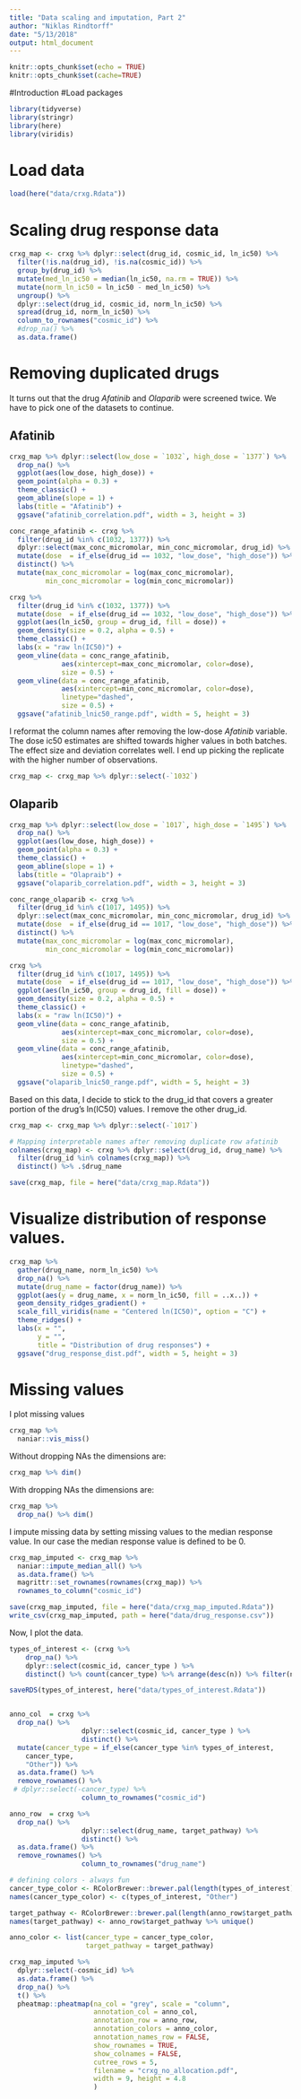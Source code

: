 ```yaml
---
title: "Data scaling and imputation, Part 2"
author: "Niklas Rindtorff"
date: "5/13/2018"
output: html_document
---
```


```r
knitr::opts_chunk$set(echo = TRUE)
knitr::opts_chunk$set(cache=TRUE)
```

#Introduction 
#Load packages

```r
library(tidyverse)
library(stringr)
library(here)
library(viridis)
```

# Load data
```r
load(here("data/crxg.Rdata"))
```


# Scaling drug response data

```r
crxg_map <- crxg %>% dplyr::select(drug_id, cosmic_id, ln_ic50) %>%
  filter(!is.na(drug_id), !is.na(cosmic_id)) %>% 
  group_by(drug_id) %>%
  mutate(med_ln_ic50 = median(ln_ic50, na.rm = TRUE)) %>%
  mutate(norm_ln_ic50 = ln_ic50 - med_ln_ic50) %>%
  ungroup() %>%
  dplyr::select(drug_id, cosmic_id, norm_ln_ic50) %>%
  spread(drug_id, norm_ln_ic50) %>% 
  column_to_rownames("cosmic_id") %>% 
  #drop_na() %>%
  as.data.frame() 
```

# Removing duplicated drugs

It turns out that the drug *Afatinib* and *Olaparib* were screened twice. We have to pick one of the datasets to continue.

## Afatinib

```r
crxg_map %>% dplyr::select(low_dose = `1032`, high_dose = `1377`) %>% 
  drop_na() %>%
  ggplot(aes(low_dose, high_dose)) + 
  geom_point(alpha = 0.3) + 
  theme_classic() + 
  geom_abline(slope = 1) + 
  labs(title = "Afatinib") +
  ggsave("afatinib_correlation.pdf", width = 3, height = 3)

conc_range_afatinib <- crxg %>% 
  filter(drug_id %in% c(1032, 1377)) %>%
  dplyr::select(max_conc_micromolar, min_conc_micromolar, drug_id) %>% 
  mutate(dose  = if_else(drug_id == 1032, "low_dose", "high_dose")) %>%
  distinct() %>% 
  mutate(max_conc_micromolar = log(max_conc_micromolar),
         min_conc_micromolar = log(min_conc_micromolar))

crxg %>% 
  filter(drug_id %in% c(1032, 1377)) %>%
  mutate(dose  = if_else(drug_id == 1032, "low_dose", "high_dose")) %>%
  ggplot(aes(ln_ic50, group = drug_id, fill = dose)) + 
  geom_density(size = 0.2, alpha = 0.5) + 
  theme_classic() + 
  labs(x = "raw ln(IC50)") + 
  geom_vline(data = conc_range_afatinib, 
             aes(xintercept=max_conc_micromolar, color=dose),
             size = 0.5) +
  geom_vline(data = conc_range_afatinib, 
             aes(xintercept=min_conc_micromolar, color=dose),
             linetype="dashed",
             size = 0.5) + 
  ggsave("afatinib_lnic50_range.pdf", width = 5, height = 3)

```

I reformat the column names after removing the low-dose *Afatinib* variable. The dose ic50 estimates are shifted towards higher values in both batches. The effect size and deviation correlates well. I end up picking the replicate with the higher number of observations.

```r
crxg_map <- crxg_map %>% dplyr::select(-`1032`)
```

## Olaparib 

```r
crxg_map %>% dplyr::select(low_dose = `1017`, high_dose = `1495`) %>% 
  drop_na() %>%
  ggplot(aes(low_dose, high_dose)) + 
  geom_point(alpha = 0.3) + 
  theme_classic() + 
  geom_abline(slope = 1) + 
  labs(title = "Olapraib") +
  ggsave("olaparib_correlation.pdf", width = 3, height = 3)

conc_range_olaparib <- crxg %>% 
  filter(drug_id %in% c(1017, 1495)) %>%
  dplyr::select(max_conc_micromolar, min_conc_micromolar, drug_id) %>% 
  mutate(dose  = if_else(drug_id == 1017, "low_dose", "high_dose")) %>%
  distinct() %>% 
  mutate(max_conc_micromolar = log(max_conc_micromolar),
         min_conc_micromolar = log(min_conc_micromolar))

crxg %>% 
  filter(drug_id %in% c(1017, 1495)) %>%
  mutate(dose  = if_else(drug_id == 1017, "low_dose", "high_dose")) %>%
  ggplot(aes(ln_ic50, group = drug_id, fill = dose)) + 
  geom_density(size = 0.2, alpha = 0.5) + 
  theme_classic() + 
  labs(x = "raw ln(IC50)") + 
  geom_vline(data = conc_range_afatinib, 
             aes(xintercept=max_conc_micromolar, color=dose),
             size = 0.5) +
  geom_vline(data = conc_range_afatinib, 
             aes(xintercept=min_conc_micromolar, color=dose),
             linetype="dashed",
             size = 0.5) + 
  ggsave("olaparib_lnic50_range.pdf", width = 5, height = 3)

```

Based on this data, I decide to stick to the drug_id that covers a greater portion of the drug's ln(IC50) values. I remove the other drug_id.

```r
crxg_map <- crxg_map %>% dplyr::select(-`1017`)

# Mapping interpretable names after removing duplicate row afatinib
colnames(crxg_map) <- crxg %>% dplyr::select(drug_id, drug_name) %>% 
  filter(drug_id %in% colnames(crxg_map)) %>% 
  distinct() %>% .$drug_name

save(crxg_map, file = here("data/crxg_map.Rdata"))
```

# Visualize distribution of response values.

```r
crxg_map %>% 
  gather(drug_name, norm_ln_ic50) %>% 
  drop_na() %>% 
  mutate(drug_name = factor(drug_name)) %>%
  ggplot(aes(y = drug_name, x = norm_ln_ic50, fill = ..x..)) + 
  geom_density_ridges_gradient() + 
  scale_fill_viridis(name = "Centered ln(IC50)", option = "C") + 
  theme_ridges() + 
  labs(x = "",
       y = "",
       title = "Distribution of drug responses") + 
  ggsave("drug_response_dist.pdf", width = 5, height = 3)
```


# Missing values

I plot missing values

```r
crxg_map %>%
  naniar::vis_miss()
```


Without dropping NAs the dimensions are: 

```r
crxg_map %>% dim()
```

With dropping NAs the dimensions are: 

```r
crxg_map %>%
  drop_na() %>% dim()
```

I impute missing data by setting missing values to the median response value. In our case the median response value is defined to be 0. 


```r
crxg_map_imputed <- crxg_map %>% 
  naniar::impute_median_all() %>% 
  as.data.frame() %>% 
  magrittr::set_rownames(rownames(crxg_map)) %>% 
  rownames_to_column("cosmic_id")

save(crxg_map_imputed, file = here("data/crxg_map_imputed.Rdata"))
write_csv(crxg_map_imputed, path = here("data/drug_response.csv"))
```


Now, I plot the data. 

```r
types_of_interest <- (crxg %>% 
    drop_na() %>%
    dplyr::select(cosmic_id, cancer_type ) %>% 
    distinct() %>% count(cancer_type) %>% arrange(desc(n)) %>% filter(n > 30) %>% .$cancer_type)

saveRDS(types_of_interest, here("data/types_of_interest.Rdata"))


anno_col  = crxg %>% 
  drop_na() %>%
                  dplyr::select(cosmic_id, cancer_type ) %>% 
                  distinct() %>%
  mutate(cancer_type = if_else(cancer_type %in% types_of_interest,
    cancer_type, 
    "Other")) %>%
  as.data.frame() %>%
  remove_rownames() %>%
 # dplyr::select(-cancer_type) %>%
                  column_to_rownames("cosmic_id")

anno_row  = crxg %>% 
  drop_na() %>%
                  dplyr::select(drug_name, target_pathway) %>% 
                  distinct() %>%
  as.data.frame() %>%
  remove_rownames() %>%
                  column_to_rownames("drug_name")

# defining colors - always fun
cancer_type_color <- RColorBrewer::brewer.pal(length(types_of_interest)+1, "Paired")
names(cancer_type_color) <- c(types_of_interest, "Other")

target_pathway <- RColorBrewer::brewer.pal(length(anno_row$target_pathway %>% unique()), "Set1")
names(target_pathway) <- anno_row$target_pathway %>% unique()

anno_color <- list(cancer_type = cancer_type_color,
                   target_pathway = target_pathway)

crxg_map_imputed %>%
  dplyr::select(-cosmic_id) %>%
  as.data.frame() %>%
  drop_na() %>%
  t() %>%
  pheatmap::pheatmap(na_col = "grey", scale = "column",
                     annotation_col = anno_col, 
                     annotation_row = anno_row,
                     annotation_colors = anno_color,
                     annotation_names_row = FALSE,
                     show_rownames = TRUE, 
                     show_colnames = FALSE,
                     cutree_rows = 5, 
                     filename = "crxg_no_allocation.pdf", 
                     width = 9, height = 4.8
                     )
                     
```




